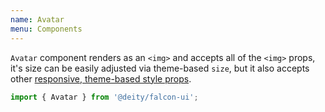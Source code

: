 ```yaml
---
name: Avatar
menu: Components
---
```



<ThemePreview of={Avatar} />


`Avatar` component renders as an `<img>` and accepts all of the `<img>` props, it's size can be easily adjusted via theme-based `size`,
 but it also accepts other [responsive, theme-based style props](/responsive-props).

```javascript
import { Avatar } from '@deity/falcon-ui';
```

<Playground>
  <Avatar src="http://i.pravatar.cc/150?img=69" mr="lg"/>
  <Avatar src="http://i.pravatar.cc/150?img=10" size="xxxl" title="Happy face" alt="Mrs Smith" />
</Playground>
